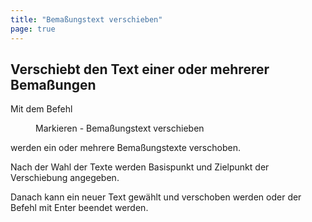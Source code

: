 ```yaml
---
title: "Bemaßungstext verschieben"
page: true
---
```

## Verschiebt den Text einer oder mehrerer Bema&#223;ungen

Mit dem Befehl  <Menu>Markieren - Bemaßungstext verschieben</Menu>  werden ein oder mehrere Bema&#223;ungstexte verschoben.

Nach der Wahl der Texte werden Basispunkt und Zielpunkt der Verschiebung angegeben. 

Danach kann ein neuer Text gew&#228;hlt und verschoben werden oder der Befehl mit  <Border>Enter</Border>  beendet werden.

